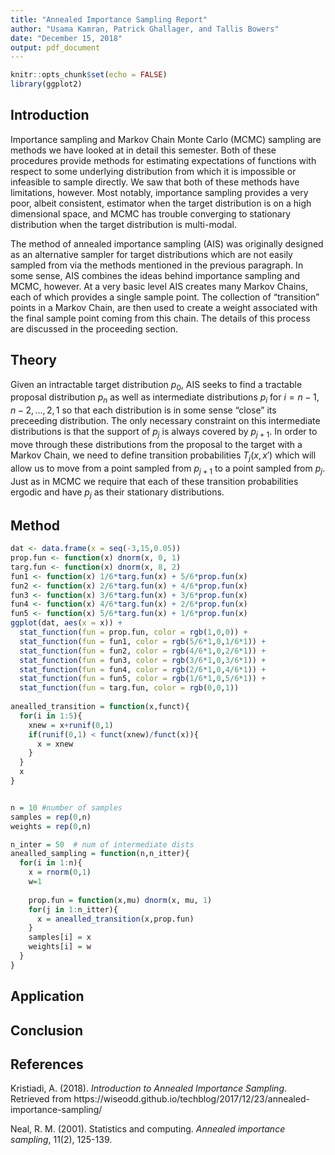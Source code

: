 ```yaml
---
title: "Annealed Importance Sampling Report"
author: "Usama Kamran, Patrick Ghallager, and Tallis Bowers"
date: "December 15, 2018"
output: pdf_document
---
```


```r
knitr::opts_chunk$set(echo = FALSE)
library(ggplot2)
```

## Introduction

Importance sampling and Markov Chain Monte Carlo (MCMC) sampling are methods we have looked at in detail this semester. Both of these procedures provide methods for estimating expectations of functions with respect to some underlying distribution from which it is impossible or infeasible to sample directly.  We saw that both of these methods have limitations, however.  Most notably, importance sampling provides a very poor, albeit consistent, estimator when the target distribution is on a high dimensional space, and MCMC has trouble converging to stationary distribution when the target distribution is multi-modal.  

The method of annealed importance sampling (AIS) was originally designed as an alternative sampler for target distributions which are not easily sampled from via the methods mentioned in the previous paragraph. In some sense, AIS combines the ideas behind importance sampling and MCMC, however.  At a very basic level AIS creates many Markov Chains, each of which provides a single sample point.  The collection of "transition" points in a Markov Chain, are then used to create a weight associated with the final sample point coming from this chain.  The details of this process are discussed in the proceeding section.

## Theory

Given an intractable target distribution $p_0$, AIS seeks to find a tractable proposal distribution $p_n$ as well as intermediate distributions $p_i$ for $i=n-1, n-2, ..., 2,1$ so that each distribution is in some sense "close" its preceeding distribution. The only necessary constraint on this intermediate distributions is that the support of $p_j$ is always covered by $p_{j+1}$.  In order to move through these distributions from the proposal to the target with a Markov Chain, we need to define transition probabilities $T_j(x, x')$ which will allow us to move from a point sampled from $p_{j+1}$ to a point sampled from $p_j$. Just as in MCMC we require that each of these transition probabilities ergodic and have $p_j$ as their stationary distributions.

## Method

```r
dat <- data.frame(x = seq(-3,15,0.05))
prop.fun <- function(x) dnorm(x, 0, 1)
targ.fun <- function(x) dnorm(x, 8, 2)
fun1 <- function(x) 1/6*targ.fun(x) + 5/6*prop.fun(x)
fun2 <- function(x) 2/6*targ.fun(x) + 4/6*prop.fun(x)
fun3 <- function(x) 3/6*targ.fun(x) + 3/6*prop.fun(x)
fun4 <- function(x) 4/6*targ.fun(x) + 2/6*prop.fun(x)
fun5 <- function(x) 5/6*targ.fun(x) + 1/6*prop.fun(x)
ggplot(dat, aes(x = x)) + 
  stat_function(fun = prop.fun, color = rgb(1,0,0)) +
  stat_function(fun = fun1, color = rgb(5/6*1,0,1/6*1)) +
  stat_function(fun = fun2, color = rgb(4/6*1,0,2/6*1)) +
  stat_function(fun = fun3, color = rgb(3/6*1,0,3/6*1)) +
  stat_function(fun = fun4, color = rgb(2/6*1,0,4/6*1)) +
  stat_function(fun = fun5, color = rgb(1/6*1,0,5/6*1)) +
  stat_function(fun = targ.fun, color = rgb(0,0,1))
  
anealled_transition = function(x,funct){
  for(i in 1:5){
    xnew = x+runif(0,1)
    if(runif(0,1) < funct(xnew)/funct(x)){
      x = xnew
    }
  }
  x
}


n = 10 #number of samples
samples = rep(0,n)
weights = rep(0,n)

n_inter = 50  # num of intermediate dists
anealled_sampling = function(n,n_itter){
  for(i in 1:n){
    x = rnorm(0,1)
    w=1
    
    prop.fun = function(x,mu) dnorm(x, mu, 1)
    for(j in 1:n_itter){
      x = anealled_transition(x,prop.fun)
    }
    samples[i] = x
    weights[i] = w
  }
}
```

## Application

## Conclusion

## References

Kristiadi, A. (2018). *Introduction to Annealed Importance Sampling*. Retrieved from https://wiseodd.github.io/techblog/2017/12/23/annealed-importance-sampling/

Neal, R. M. (2001). Statistics and computing. *Annealed importance sampling*, 11(2), 125-139.
